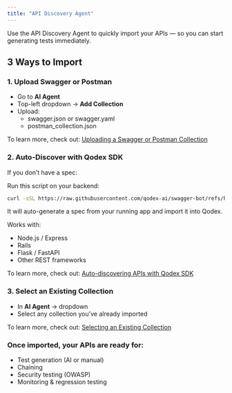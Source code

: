 ```yaml
---
title: "API Discovery Agent"
---
```


Use the API Discovery Agent to quickly import your APIs — so you can start generating tests immediately.

## 3 Ways to Import

### 

### **1. Upload Swagger or Postman**

- Go to **AI Agent**
- Top-left dropdown → **Add Collection**
- Upload:
  - swagger.json or swagger.yaml
  - postman_collection.json

To learn more, check out:  [Uploading a Swagger or Postman Collection](https://docs.qodex.ai/upload-swagger-postman)

### **2. Auto-Discover with Qodex SDK**

If you don’t have a spec:

Run this script on your backend:

```bash
curl -sSL https://raw.githubusercontent.com/qodex-ai/swagger-bot/refs/heads/main/run.sh -o script.sh && chmod +x script.sh && ./script.sh --project-api-key YOUR_PROJECT_KEY
```

It will auto-generate a spec from your running app and import it into Qodex.

Works with:

- Node.js / Express
- Rails
- Flask / FastAPI
- Other REST frameworks

To learn more, check out: [Auto-discovering APIs with Qodex SDK](https://docs.qodex.ai/auto-discover)

### **3. Select an Existing Collection**

- In **AI Agent** → dropdown
- Select any collection you’ve already imported

To learn more, check out: [Selecting an Existing Collection](https://docs.qodex.ai/select-existing-collection)

### Once imported, your APIs are ready for:

- Test generation (AI or manual)
- Chaining
- Security testing (OWASP)
- Monitoring & regression testing